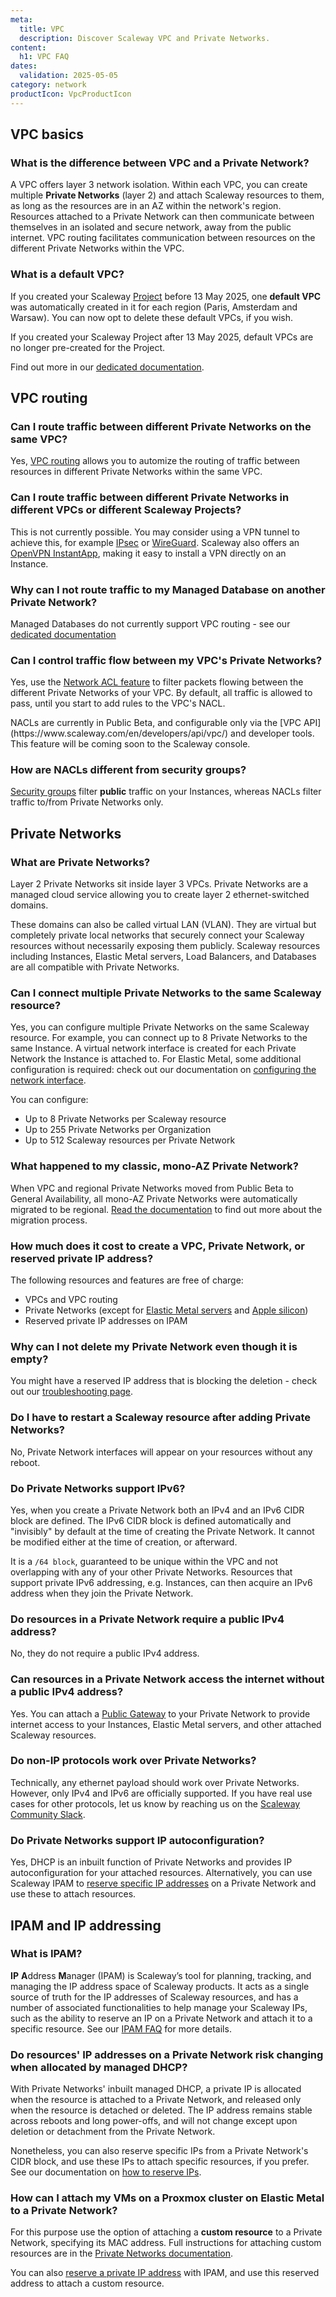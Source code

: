 ```yaml
---
meta:
  title: VPC
  description: Discover Scaleway VPC and Private Networks.
content:
  h1: VPC FAQ
dates:
  validation: 2025-05-05
category: network
productIcon: VpcProductIcon
---
```



## VPC basics

### What is the difference between VPC and a Private Network?

A VPC offers layer 3 network isolation. Within each VPC, you can create multiple **Private Networks** (layer 2) and attach Scaleway resources to them, as long as the resources are in an AZ within the network's region. Resources attached to a Private Network can then communicate between themselves in an isolated and secure network, away from the public internet. VPC routing facilitates communication between resources on the different Private Networks within the VPC.

<Lightbox image={image} alt="A diagram shows that several Private Networks exist within a single VPC" size="small" />

### What is a default VPC?

If you created your Scaleway [Project](/organizations-and-projects/concepts/#project) before 13 May 2025, one **default VPC** was automatically created in it for each region (Paris, Amsterdam and Warsaw). You can now opt to delete these default VPCs, if you wish.

If you created your Scaleway Project after 13 May 2025, default VPCs are no longer pre-created for the Project. 

Find out more in our [dedicated documentation](/vpc/concepts/#default-vpc).

## VPC routing

### Can I route traffic between different Private Networks on the same VPC?

Yes, [VPC routing](/vpc/concepts#routing) allows you to automize the routing of traffic between resources in different Private Networks within the same VPC.

### Can I route traffic between different Private Networks in different VPCs or different Scaleway Projects?

This is not currently possible. You may consider using a VPN tunnel to achieve this, for example [IPsec](https://en.wikipedia.org/wiki/IPsec) or [WireGuard](https://en.wikipedia.org/wiki/WireGuard). Scaleway also offers an [OpenVPN InstantApp](/tutorials/openvpn-instant-app/), making it easy to install a VPN directly on an Instance.

### Why can I not route traffic to my Managed Database on another Private Network?

Managed Databases do not currently support VPC routing - see our [dedicated documentation](/vpc/reference-content/understanding-routing/#limitations)

### Can I control traffic flow between my VPC's Private Networks?

Yes, use the [Network ACL feature](/vpc/reference-content/understanding-nacls/) to filter packets flowing between the different Private Networks of your VPC. By default, all traffic is allowed to pass, until you start to add rules to the VPC's NACL.

<Message type="important">
NACLs are currently in Public Beta, and configurable only via the [VPC API](https://www.scaleway.com/en/developers/api/vpc/) and developer tools. This feature will be coming soon to the Scaleway console.
</Message>

### How are NACLs different from security groups?

[Security groups](/instances/how-to/use-security-groups/) filter **public** traffic on your Instances, whereas NACLs filter traffic to/from Private Networks only.

## Private Networks

### What are Private Networks?

Layer 2 Private Networks sit inside layer 3 VPCs. Private Networks are a managed cloud service allowing you to create layer 2 ethernet-switched domains.

These domains can also be called virtual LAN (VLAN). They are virtual but completely private local networks that securely connect your Scaleway resources without necessarily exposing them publicly. Scaleway resources including Instances, Elastic Metal servers, Load Balancers, and Databases are all compatible with Private Networks.

### Can I connect multiple Private Networks to the same Scaleway resource?

Yes, you can configure multiple Private Networks on the same Scaleway resource. For example, you can connect up to 8 Private Networks to the same Instance. A virtual network interface is created for each Private Network the Instance is attached to. For Elastic Metal, some additional configuration is required: check out our documentation on [configuring the network interface](/elastic-metal/how-to/use-private-networks/#how-to-configure-the-network-interface-on-your-elastic-metal-server-for-private-networks).

You can configure:
- Up to 8 Private Networks per Scaleway resource
- Up to 255 Private Networks per Organization
- Up to 512 Scaleway resources per Private Network

### What happened to my classic, mono-AZ Private Network?

When VPC and regional Private Networks moved from Public Beta to General Availability, all mono-AZ Private Networks were automatically migrated to be regional. [Read the documentation](/vpc/reference-content/vpc-migration/) to find out more about the migration process.

### How much does it cost to create a VPC, Private Network, or reserved private IP address?

The following resources and features are free of charge:

- VPCs and VPC routing
- Private Networks (except for [Elastic Metal servers](https://www.scaleway.com/en/pricing/elastic-metal/) and [Apple silicon](https://www.scaleway.com/en/pricing/apple-silicon/))
- Reserved private IP addresses on IPAM

### Why can I not delete my Private Network even though it is empty?

You might have a reserved IP address that is blocking the deletion - check out our [troubleshooting page](/vpc/troubleshooting/cant-delete-vpc-pn/).

### Do I have to restart a Scaleway resource after adding Private Networks?

No, Private Network interfaces will appear on your resources without any reboot.

### Do Private Networks support IPv6?

Yes, when you create a Private Network both an IPv4 and an IPv6 CIDR block are defined. The IPv6 CIDR block is defined automatically and "invisibly" by default at the time of creating the Private Network. It cannot be modified either at the time of creation, or afterward.

It is a `/64 block`, guaranteed to be unique within the VPC and not overlapping with any of your other Private Networks. Resources that support private IPv6 addressing, e.g. Instances, can then acquire an IPv6 address when they join the Private Network.

### Do resources in a Private Network require a public IPv4 address?

No, they do not require a public IPv4 address.

### Can resources in a Private Network access the internet without a public IPv4 address?

Yes. You can attach a [Public Gateway](/public-gateways/how-to/create-a-public-gateway/) to your Private Network to provide internet access to your Instances, Elastic Metal servers, and other attached Scaleway resources.

### Do non-IP protocols work over Private Networks?

Technically, any ethernet payload should work over Private Networks. However, only IPv4 and IPv6 are officially supported. If you have real use cases for other protocols, let us know by reaching us on the [Scaleway Community Slack](https://scaleway-community.slack.com/).

### Do Private Networks support IP autoconfiguration?

Yes, DHCP is an inbuilt function of Private Networks and provides IP autoconfiguration for your attached resources. Alternatively, you can use Scaleway IPAM to [reserve specific IP addresses](/ipam/how-to/reserve-ip/) on a Private Network and use these to attach resources.

## IPAM and IP addressing

### What is IPAM?

**IP** **A**ddress **M**anager (IPAM) is Scaleway’s tool for planning, tracking, and managing the IP address space of Scaleway products. It acts as a single source of truth for the IP addresses of Scaleway resources, and has a number of associated functionalities to help manage your Scaleway IPs, such as the ability to reserve an IP on a Private Network and attach it to a specific resource. See our [IPAM FAQ](/ipam/faq/) for more details.

### Do resources' IP addresses on a Private Network risk changing when allocated by managed DHCP?

With Private Networks' inbuilt managed DHCP, a private IP is allocated when the resource is attached to a Private Network, and released only when the resource is detached or deleted. The IP address remains stable across reboots and long power-offs, and will not change except upon deletion or detachment from the Private Network.

Nonetheless, you can also reserve specific IPs from a Private Network's CIDR block, and use these IPs to attach specific resources, if you prefer. See our documentation on [how to reserve IPs](/ipam/how-to/reserve-ip/).

### How can I attach my VMs on a Proxmox cluster on Elastic Metal to a Private Network?

For this purpose use the option of attaching a **custom resource** to a Private Network, specifying its MAC address. Full instructions for attaching custom resources are in the [Private Networks documentation](/vpc/how-to/attach-resources-to-pn#how-can-i-manage-ip-addresses-for-my-proxmox-virtual-machines-vms-on-elastic-metal-servers).

You can also [reserve a private IP address](/ipam/how-to/reserve-ip/) with IPAM, and use this reserved address to attach a custom resource.
